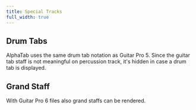 ```yaml
---
title: Special Tracks
full_width: true
---
```



## Drum Tabs
AlphaTab uses the same drum tab notation as Guitar Pro 5. Since the guitar tab staff is not meaningful on 
percussion track, it's hidden in case a drum tab is displayed.
<AlphaTab file="/files/features/Drums.gp5" />

## Grand Staff
With Guitar Pro 6 files also grand staffs can be rendered.
<AlphaTab file="/files/features/Piano.gpx" />